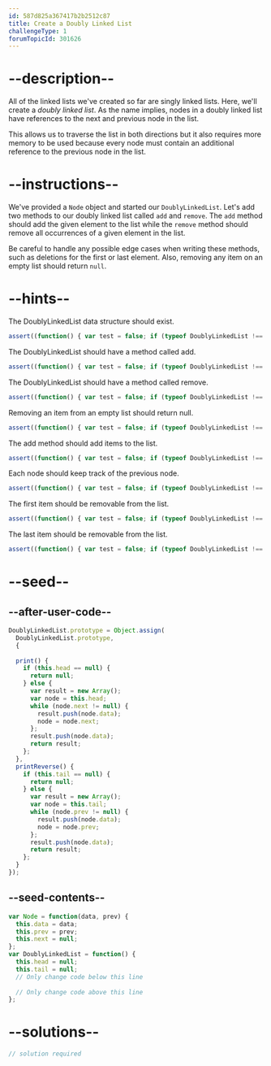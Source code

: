 ```yaml
---
id: 587d825a367417b2b2512c87
title: Create a Doubly Linked List
challengeType: 1
forumTopicId: 301626
---
```


# --description--

All of the linked lists we've created so far are singly linked lists. Here, we'll create a <dfn>doubly linked list</dfn>. As the name implies, nodes in a doubly linked list have references to the next and previous node in the list.

This allows us to traverse the list in both directions but it also requires more memory to be used because every node must contain an additional reference to the previous node in the list.

# --instructions--

We've provided a `Node` object and started our `DoublyLinkedList`. Let's add two methods to our doubly linked list called `add` and `remove`. The `add` method should add the given element to the list while the `remove` method should remove all occurrences of a given element in the list.

Be careful to handle any possible edge cases when writing these methods, such as deletions for the first or last element. Also, removing any item on an empty list should return `null`.

# --hints--

The DoublyLinkedList data structure should exist.

```js
assert((function() { var test = false; if (typeof DoublyLinkedList !== 'undefined') { test = new DoublyLinkedList() }; return (typeof test == 'object')})());
```

The DoublyLinkedList should have a method called add.

```js
assert((function() { var test = false; if (typeof DoublyLinkedList !== 'undefined') { test = new DoublyLinkedList() }; if (test.add == undefined) { return false; }; return (typeof test.add == 'function')})());
```

The DoublyLinkedList should have a method called remove.

```js
assert((function() { var test = false; if (typeof DoublyLinkedList !== 'undefined') { test = new DoublyLinkedList() }; if (test.remove == undefined) { return false; }; return (typeof test.remove == 'function')})());
```

Removing an item from an empty list should return null.

```js
assert((function() { var test = false; if (typeof DoublyLinkedList !== 'undefined') { test = new DoublyLinkedList() }; return (test.remove(100) == null); })());
```

The add method should add items to the list.

```js
assert((function() { var test = false; if (typeof DoublyLinkedList !== 'undefined') { test = new DoublyLinkedList() }; test.add(5); test.add(6); test.add(723); return (test.print().join('') == '56723'); })());
```

Each node should keep track of the previous node.

```js
assert((function() { var test = false; if (typeof DoublyLinkedList !== 'undefined') { test = new DoublyLinkedList() }; test.add(50); test.add(68); test.add(73); return (test.printReverse().join('') == '736850'); })());
```

The first item should be removable from the list.

```js
assert((function() { var test = false; if (typeof DoublyLinkedList !== 'undefined') { test = new DoublyLinkedList() }; test.add(25); test.add(35); test.add(60); test.remove(25); return ( test.print().join('') == '3560' ) })());
```

The last item should be removable from the list.

```js
assert((function() { var test = false; if (typeof DoublyLinkedList !== 'undefined') { test = new DoublyLinkedList() }; test.add(25); test.add(35); test.add(60); test.remove(60); return ( test.print().join('') == '2535' ) })());
```

# --seed--

## --after-user-code--

```js
DoublyLinkedList.prototype = Object.assign(
  DoublyLinkedList.prototype,
  {
  
  print() {
    if (this.head == null) {
      return null;
    } else {
      var result = new Array();
      var node = this.head;
      while (node.next != null) {
        result.push(node.data);
        node = node.next;
      };
      result.push(node.data);
      return result;
    };
  },
  printReverse() {
    if (this.tail == null) {
      return null;
    } else {
      var result = new Array();
      var node = this.tail;
      while (node.prev != null) {
        result.push(node.data);
        node = node.prev;
      };
      result.push(node.data);
      return result;
    };
  }
});
```

## --seed-contents--

```js
var Node = function(data, prev) {
  this.data = data;
  this.prev = prev;
  this.next = null;
};
var DoublyLinkedList = function() {
  this.head = null;
  this.tail = null;
  // Only change code below this line
  
  // Only change code above this line
};
```

# --solutions--

```js
// solution required
```
